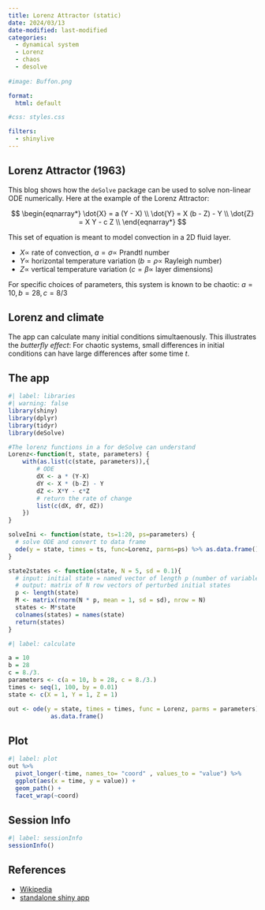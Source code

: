 ```yaml
---
title: Lorenz Attractor (static)
date: 2024/03/13
date-modified: last-modified
categories: 
  - dynamical system
  - Lorenz
  - chaos
  - desolve
  
#image: Buffon.png

format:
  html: default

#css: styles.css

filters:
  - shinylive
---
```


## Lorenz Attractor (1963)

This blog shows how the `deSolve` package can be used to solve non-linear ODE numerically.
Here at the example of the Lorenz Attractor:

$$
\begin{eqnarray*}
\dot{X} = a (Y - X) \\
\dot{Y} = X (b - Z) - Y \\
\dot{Z} = X Y - c Z \\
\end{eqnarray*}
$$

This set of equation is meant to model convection in a 2D fluid layer.

- $X \propto$ rate of convection,  $a = \sigma \propto$ Prandtl number
- $Y \propto$ horizontal temperature variation ($b = \rho \propto$ Rayleigh number)
- $Z \propto$ vertical temperature variation ($c = \beta \propto$ layer dimensions)

For specific choices of parameters, this system is known to be chaotic: $a=10, b=28, c=8/3$



## Lorenz and climate 

The app can calculate many initial conditions simultaenously.
This illustrates the *butterfly effect*: For chaotic systems, small differences in initial conditions 
can have large differences after some time $t$.

## The app
```r
#| label: libraries
#| warning: false
library(shiny)
library(dplyr)
library(tidyr)
library(deSolve)

#The lorenz functions in a for deSolve can understand
Lorenz<-function(t, state, parameters) {
    with(as.list(c(state, parameters)),{
        # ODE
        dX <- a * (Y-X)
        dY <- X * (b-Z) - Y
        dZ <- X*Y - c*Z        
        # return the rate of change
        list(c(dX, dY, dZ))
    })
}

solveIni <- function(state, ts=1:20, ps=parameters) {
  # solve ODE and convert to data frame
  ode(y = state, times = ts, func=Lorenz, parms=ps) %>% as.data.frame()
}

state2states <- function(state, N = 5, sd = 0.1){
  # input: initial state = named vector of length p (number of variables)
  # output: matrix of N row vectors of perturbed initial states
  p <- length(state)
  M <- matrix(rnorm(N * p, mean = 1, sd = sd), nrow = N)
  states <- M*state
  colnames(states) = names(state)
  return(states)
}
```

```r
#| label: calculate

a = 10
b = 28
c = 8./3.
parameters <- c(a = 10, b = 28, c = 8./3.)
times <- seq(1, 100, by = 0.01)
state <- c(X = 1, Y = 1, Z = 1) 

out <- ode(y = state, times = times, func = Lorenz, parms = parameters) %>%
            as.data.frame()
```


## Plot
```r
#| label: plot
out %>% 
  pivot_longer(-time, names_to= "coord" , values_to = "value") %>%
  ggplot(aes(x = time, y = value)) +
  geom_path() +
  facet_wrap(~coord)
```

## Session Info
```r
#| label: sessionInfo
sessionInfo()
```

## References

- [Wikipedia](https://en.wikipedia.org/wiki/Lorenz_system)
- [standalone shiny app](https://github.com/thomasmanke/shiny/tree/main/lorenz)


